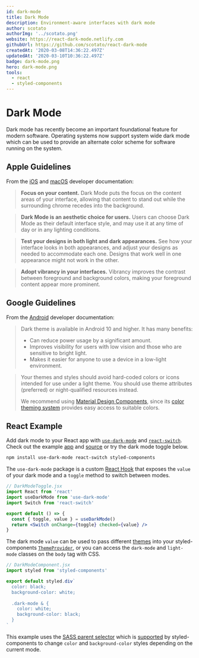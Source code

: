 ```yaml
---
id: dark-mode
title: Dark Mode
description: Environment-aware interfaces with dark mode
author: scotato
authorImg: '../scotato.png'
website: https://react-dark-mode.netlify.com
githubUrl: https://github.com/scotato/react-dark-mode
createdAt: '2020-03-08T14:36:22.497Z'
updatedAt: '2020-03-10T10:36:22.497Z'
badge: dark-mode.png
hero: dark-mode.png
tools:
  - react
  - styled-components
---
```

# Dark Mode
Dark mode has recently become an important foundational feature for modern software. Operating systems now support system wide dark mode which can be used to provide an alternate color scheme for software running on the system.

## Apple Guidelines
From the [iOS](https://developer.apple.com/design/human-interface-guidelines/ios/visual-design/dark-mode/) and [macOS](https://developer.apple.com/design/human-interface-guidelines/macos/visual-design/dark-mode/) developer documentation:

> **Focus on your content.** Dark Mode puts the focus on the content areas of your interface, allowing that content to stand out while the surrounding chrome recedes into the background.

> **Dark Mode is an aesthetic choice for users.** Users can choose Dark Mode as their default interface style, and may use it at any time of day or in any lighting conditions.

> **Test your designs in both light and dark appearances.** See how your interface looks in both appearances, and adjust your designs as needed to accommodate each one. Designs that work well in one appearance might not work in the other.

> **Adopt vibrancy in your interfaces.** Vibrancy improves the contrast between foreground and background colors, making your foreground content appear more prominent.

## Google Guidelines
From the [Android](https://developer.android.com/guide/topics/ui/look-and-feel/darktheme) developer documentation:

> Dark theme is available in Android 10 and higher. It has many benefits:
> * Can reduce power usage by a significant amount.
> * Improves visibility for users with low vision and those who are sensitive to bright light.
> * Makes it easier for anyone to use a device in a low-light environment.

> Your themes and styles should avoid hard-coded colors or icons intended for use under a light theme. You should use theme attributes (preferred) or night-qualified resources instead.
>
> We recommend using [Material Design Components](https://material.io/develop/android/), since its [color theming system](https://material.io/develop/android/theming/color/) provides easy access to suitable colors. 

## React Example
Add dark mode to your React app with [`use-dark-mode`](https://github.com/donavon/use-dark-mode) and [`react-switch`](https://github.com/markusenglund/react-switch).
Check out the example [app](https://react-dark-mode.netlify.com) and [source](https://github.com/scotato/react-dark-mode) or try the dark mode toggle below.

```bash
npm install use-dark-mode react-switch styled-components
```
The `use-dark-mode` package is a custom [React Hook](https://reactjs.org/docs/hooks-overview.html) that exposes the `value` of your dark mode and a `toggle` method to switch between modes.

```jsx
// DarkModeToggle.jsx
import React from 'react'
import useDarkMode from 'use-dark-mode'
import Switch from 'react-switch'

export default () => {
  const { toggle, value } = useDarkMode()
  return <Switch onChange={toggle} checked={value} />
} 
```

The dark mode `value` can be used to pass different [themes](https://styled-components.com/docs/advanced#theming) into your styled-components [`ThemeProvider`](https://styled-components.com/docs/api#themeprovider), or you can access the `dark-mode` and `light-mode` classes on the `body` tag with CSS.

```jsx
// DarkModeComponent.jsx
import styled from 'styled-components'

export default styled.div`
  color: black;
  background-color: white;
  
  .dark-mode & {
    color: white;
    background-color: black;
  }
`
```

This example uses the [SASS parent selector](https://sass-lang.com/documentation/style-rules/parent-selector) which is [supported](https://styled-components.com/docs/basics#pseudoelements-pseudoselectors-and-nesting) by styled-components to change `color` and `background-color` styles depending on the current mode.

<DarkMode />
